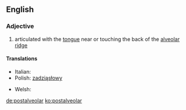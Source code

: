 ==English==

===Adjective===
{{en-adj|-}}

# {{phonetics}} articulated with the [[tongue]] near or touching the back of the [[alveolar ridge]]

====Translations====
{{trans-top|articulated with the tongue near or touching the back of the alveolar ridge}}
* Italian: {{t-|it|postalveolare}}
* Polish: [[zadziąsłowy]] {{m}}
{{trans-mid}}
* Welsh: {{t-|cy|ôl-orfannol}}
{{trans-bottom}}

[[de:postalveolar]]
[[ko:postalveolar]]
